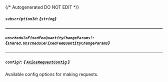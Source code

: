 {/* Autogenerated DO NOT EDIT  */}

##### `subscriptionId`: *{`string`}*

---
##### `unscheduleFixedFeeQuantityChangeParams?`: *{`shared.UnscheduleFixedFeeQuantityChangeParams`}*
<Collapsible openLabel={Labels.showProperties} closeLabel={Labels.hideProperties}>
    <UnscheduleFixedFeeQuantityChangeParams/>
</Collapsible>

---
##### `config?`: [*{ `AxiosRequestConfig` }*](https://axios-http.com/docs/req_config)
Available config options for making requests.



